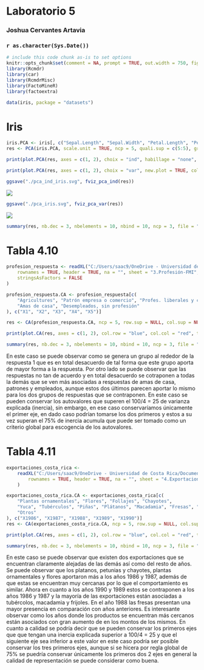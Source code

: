 <!-- R Commander Markdown Template -->

Laboratorio 5
=======================

### Joshua Cervantes Artavia

### `r as.character(Sys.Date())`

```{r echo=FALSE, include = FALSE}
# include this code chunk as-is to set options
knitr::opts_chunk$set(comment = NA, prompt = TRUE, out.width = 750, fig.height = 8, fig.width = 8)
library(Rcmdr)
library(car)
library(RcmdrMisc)
library(FactoMineR)
library(factoextra)
```

```{r}
data(iris, package = "datasets")
```

# Iris



```{r}
iris.PCA <- iris[, c("Sepal.Length", "Sepal.Width", "Petal.Length", "Petal.Width", "Species")]
res <- PCA(iris.PCA, scale.unit = TRUE, ncp = 5, quali.sup = c(5:5), graph = FALSE)
```


```{r}
print(plot.PCA(res, axes = c(1, 2), choix = "ind", habillage = "none", col.ind = "#0d1282", col.ind.sup = "blue", col.quali = "#d71313", label = c("ind", "ind.sup", "quali"), new.plot = TRUE, title = "Plano principal"))
```

```{r}
print(plot.PCA(res, axes = c(1, 2), choix = "var", new.plot = TRUE, col.var = "black", col.quanti.sup = "blue", label = c("var", "quanti.sup"), lim.cos2.var = 0, title = "Círculo de correlaciones"))
```

```{r include = FALSE}
ggsave("./pca_ind_iris.svg", fviz_pca_ind(res))
```

![](pca_ind_iris.svg)

```{r include = FALSE}
ggsave("./pca_iris.svg", fviz_pca_var(res))
```

![](pca_iris.svg)


```{r}
summary(res, nb.dec = 3, nbelements = 10, nbind = 10, ncp = 3, file = "")
```


# Tabla 4.10


```{r}
profesion_respuesta <- readXL("C:/Users/saac9/OneDrive - Universidad de Costa Rica/Documents/UCR/2023/Topicos_de_analisis_de_datos_1/Laboratorios/Ejercicios-Cap4.xlsx",
    rownames = TRUE, header = TRUE, na = "", sheet = "3.Profesión-FMI",
    stringsAsFactors = FALSE
)
```




```{r}
profesion_respuesta.CA <- profesion_respuesta[c(
    "Agricultures", "Patrón empresa o comercio", "Profes. liberales y científicas", "Empleados", "Profesiones intermedias", "Profesores y maestros", "Estudiantes", "Pensionados",
    "Amas de casa", "Desempleados, sin profesión"
), c("X1", "X2", "X3", "X4", "X5")]

res <- CA(profesion_respuesta.CA, ncp = 5, row.sup = NULL, col.sup = NULL, graph = FALSE)

```

```{r}
print(plot.CA(res, axes = c(1, 2), col.row = "blue", col.col = "red", title = "Plano factorial principal AFC"), label = c("col", "col.sup", "row", "row.sup"))
```


```{r}
summary(res, nb.dec = 3, nbelements = 10, nbind = 10, ncp = 3, file = "")
```

En este caso se puede observar como se genera un grupo al rededor de la respuesta 1 que es en total desacuerdo de tal forma que este grupo aporta de mayor forma a la respuesta. Por otro lado se puede observar que las respuestas no tan de acuerdo y en total desacuerdo se cotraponen a todas la demás que se ven más asociadas a respuestas de amas de casa, patrones y empleados, aunque estos dos últimos parecen aportar lo mismo para los dos grupos de respuestas que se contraponen. En este caso se pueden conservar los autovalores que superen el 100/4 = 25 de varianza explicada (inercia), sin embargo, en ese caso conservaríamos únicamente el primer eje, en dado caso podrían tomarse los dos primeros y estos a su vez superan el 75% de inercia acumula que puede ser tomado como un criterio global para escogencia de los autovalores.

# Tabla 4.11

```{r}
exportaciones_costa_rica <-
    readXL("C:/Users/saac9/OneDrive - Universidad de Costa Rica/Documents/UCR/2023/Topicos_de_analisis_de_datos_1/Laboratorios/Ejercicios-Cap4.xlsx",
        rownames = TRUE, header = TRUE, na = "", sheet = "4.Exportaciones", stringsAsFactors = FALSE
    )
```




```{r}
exportaciones_costa_rica.CA <- exportaciones_costa_rica[c(
    "Plantas ornamentales", "Flores", "Follajes", "Chayotes",
    "Yuca", "Tubérculos", "Piñas", "Plátanos", "Macadamia", "Fresas", "Melones", "Papayas", "Petunia", "Raivilla",
    "Otros"
), c("X1986", "X1987", "X1988", "X1989", "X1990")]
res <- CA(exportaciones_costa_rica.CA, ncp = 5, row.sup = NULL, col.sup = NULL, graph = FALSE)
```

```{r}
print(plot.CA(res, axes = c(1, 2), col.row = "blue", col.col = "red", title = "Plano factorial principal AFC"), label = c("col", "col.sup", "row", "row.sup"))
```


```{r}
summary(res, nb.dec = 3, nbelements = 10, nbind = 10, ncp = 3, file = "")
```

En este caso se puede observar que existen dos exportaciones que se encuentran claramente alejadas de las demás así como del resto de años. Se puede observar que los platanos, petunias y chayotes, plantas ornamentales y flores aportaron más a los años 1986 y 1987, además de que estas se encuentran muy cercanas por lo que el comportamiento es similar. Ahora en cuanto a los años 1990 y 1989 estos se contraponen a los años 1986 y 1987 y la mayoría de las exportaciones están asociadas a tubércolos, macadamia y frijoles. En el año 1988 las fresas presentan una mayor presencia en comparación con años anteriores. Es interesante observar como los años donde los productos se encuentran más cercanos están asociados con gran aumento de en los montos de los mismos. En cuanto a calidad se podría decir que se pueden conservar los primeros ejes que que tengan una inercia explicada superior a 100/4 = 25 y que el siguiente eje sea inferior a este valor en este caso podría ser posible conservar los tres primeros ejes, aunque si se hicera por regla global de 75% se puedría conservar únicamente los primeros dos 2 ejes en general la calidad de representación se puede considerar como buena.